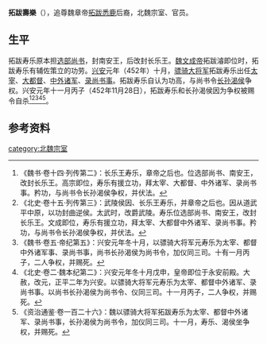 '''拓跋壽樂'''（{{bd|?||452年|11月28日|catIdx=t}}），追尊魏章帝[[拓跋悉鹿|拓跋悉鹿]]后裔，北魏宗室、官员。

==生平==
拓跋寿乐原本担[[选部尚书|选部尚书]]，封南安王，后改封长乐王。[[魏文成帝|魏文成帝]]拓跋濬即位时，拓跋寿乐有辅佐策立的功劳。[[兴安_(北魏)|兴安]]元年（452年）十月，[[骠骑大将军|骠骑大将军]]拓跋寿乐出任[[太宰|太宰]]、[[大都督|大都督]]、[[都督中外诸军事|中外诸军]]、[[录尚书事|录尚书事]]。拓跋寿乐自认为功高，与尚书令[[长孙渴侯|长孙渴侯]]争权。兴安元年十一月丙子（452年11月28日），拓跋寿乐和长孙渴侯因为争权被赐令自杀<ref>《魏书·卷十四·列传第二》：长乐王寿乐，章帝之后也。位选部尚书、南安王，改封长乐王。高宗即位，寿乐有援立功，拜太宰、大都督、中外诸军、录尚书事。矜功，与尚书令长孙渴侯争权，并伏法。</ref><ref>《北史·卷十五·列传第三》：武陵侯因、长乐王寿乐，并章帝之后也。因从道武平中原，以功封曲逆侯。太武时，改爵武陵。寿乐位选部尚书、南安王，改封长乐王。文成即位，寿乐有援立功，拜太宰、大都督中外诸军、录尚书事。矜功，与尚书令长孙渴侯争权，并伏法。</ref><ref>《魏书·卷五·帝纪第五》：兴安元年冬十月，以骠骑大将军元寿乐为太宰、都督中外诸军事、录尚书事，尚书长孙渴侯为尚书令，加仪同三司。十有一月丙子，二人争权，并赐死。</ref><ref>《北史·卷二·魏本纪第二》：兴安元年冬十月戊申，皇帝即位于永安前殿。大赦，改元，正平二年为兴安。以骠骑大将军元寿乐为太宰、都督中外诸军、录尚书事。以尚书长孙渴侯为尚书令、仪同三司。十一月丙子，二人争权，并赐死。</ref><ref>《资治通鉴·卷一百二十六》：魏以骠骑大将军拓跋寿乐为太宰、都督中外诸军、录尚书事，长孙渴侯为尚书令，加仪同三司。十一月，寿乐、渴侯坐争权，并赐死。</ref>。

==参考资料==
{{reflist}}

{{南北朝人物小作品}}
[[category:北魏宗室|category:北魏宗室]]